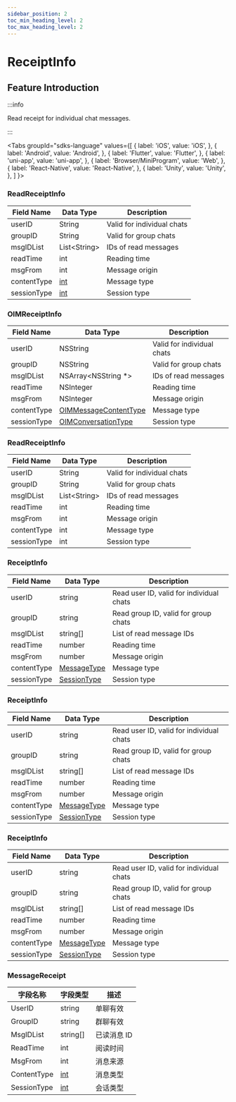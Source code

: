 ```yaml
---
sidebar_position: 2
toc_min_heading_level: 2
toc_max_heading_level: 2
---
```


# ReceiptInfo

## Feature Introduction

:::info

Read receipt for individual chat messages.

:::

<Tabs
groupId="sdks-language"
values={[
{ label: 'iOS', value: 'iOS', },
{ label: 'Android', value: 'Android', },
{ label: 'Flutter', value: 'Flutter', },
{ label: 'uni-app', value: 'uni-app', },
{ label: 'Browser/MiniProgram', value: 'Web', },
{ label: 'React-Native', value: 'React-Native', },
{ label: 'Unity', value: 'Unity', },
]
}>

<TabItem value="Flutter">

### ReadReceiptInfo

| Field Name  | Data Type                                | Description       |
| ----------- | ---------------------------------------- | ----------------- |
| userID      | String                                   | Valid for individual chats |
| groupID     | String                                   | Valid for group chats      |
| msgIDList   | List<String\>                            | IDs of read messages |
| readTime    | int                                      | Reading time      |
| msgFrom     | int                                      | Message origin    |
| contentType | [int](/enum/messageContentType.mdx)      | Message type      |
| sessionType | [int](/enum/conversationType.mdx)        | Session type      |

</TabItem>

<TabItem value="iOS">

### OIMReceiptInfo

| Field Name  | Data Type                                                  | Description       |
| ----------- | --------------------------------------------------------- | ----------------- |
| userID      | NSString                                                   | Valid for individual chats |
| groupID     | NSString                                                   | Valid for group chats      |
| msgIDList   | NSArray<NSString \*>                                       | IDs of read messages |
| readTime    | NSInteger                                                  | Reading time      |
| msgFrom     | NSInteger                                                  | Message origin    |
| contentType | [OIMMessageContentType](/enum/messageContentType.mdx)      | Message type      |
| sessionType | [OIMConversationType](/enum/conversationType.mdx)          | Session type      |

</TabItem>

<TabItem value="Android">

### ReadReceiptInfo

| Field Name  | Data Type                                | Description       |
| ----------- | ---------------------------------------- | ----------------- |
| userID      | String                                   | Valid for individual chats |
| groupID     | String                                   | Valid for group chats      |
| msgIDList   | List<String\>                            | IDs of read messages |
| readTime    | int                                      | Reading time      |
| msgFrom     | int                                      | Message origin    |
| contentType | int                                      | Message type      |
| sessionType | int                                      | Session type      |

</TabItem>

<TabItem value="Web">

### ReceiptInfo

| Field Name  | Data Type                                      | Description                 |
| ----------- | ---------------------------------------------- | --------------------------- |
| userID      | string                                         | Read user ID, valid for individual chats |
| groupID     | string                                         | Read group ID, valid for group chats |
| msgIDList   | string[]                                       | List of read message IDs    |
| readTime    | number                                         | Reading time                |
| msgFrom     | number                                         | Message origin              |
| contentType | [MessageType](/enum/messageContentType.mdx)    | Message type                |
| sessionType | [SessionType](/enum/conversationType.mdx)      | Session type               |

</TabItem>

<TabItem value="uni-app">

### ReceiptInfo

| Field Name  | Data Type                                      | Description                 |
| ----------- | ---------------------------------------------- | --------------------------- |
| userID      | string                                         | Read user ID, valid for individual chats |
| groupID     | string                                         | Read group ID, valid for group chats |
| msgIDList   | string[]                                       | List of read message IDs    |
| readTime    | number                                         | Reading time                |
| msgFrom     | number                                         | Message origin              |
| contentType | [MessageType](/enum/messageContentType.mdx)    | Message type                |
| sessionType | [SessionType](/enum/conversationType.mdx)      | Session type               |

</TabItem>

<TabItem value="React-Native">

### ReceiptInfo

| Field Name  | Data Type                                      | Description                 |
| ----------- | ---------------------------------------------- | --------------------------- |
| userID      | string                                         | Read user ID, valid for individual chats |
| groupID     | string                                         | Read group ID, valid for group chats |
| msgIDList   | string[]                                       | List of read message IDs    |
| readTime    | number                                         | Reading time                |
| msgFrom     | number                                         | Message origin              |
| contentType | [MessageType](/enum/messageContentType.mdx)    | Message type                |
| sessionType | [SessionType](/enum/conversationType.mdx)      | Session type               |

</TabItem>

<TabItem value="Unity">

### MessageReceipt

| 字段名称    | 字段类型      | 描述        |
| ----------- | ------------- | ----------- |
| UserID      | string        | 单聊有效    |
| GroupID     | string        | 群聊有效    |
| MsgIDList   | string[] | 已读消息 ID |
| ReadTime    | int           | 阅读时间    |
| MsgFrom     | int           | 消息来源    |
| ContentType | [int](/enum/messageContentType.mdx)           | 消息类型    |
| SessionType | [int](/enum/conversationType.mdx)           | 会话类型    |

</TabItem>

</Tabs>